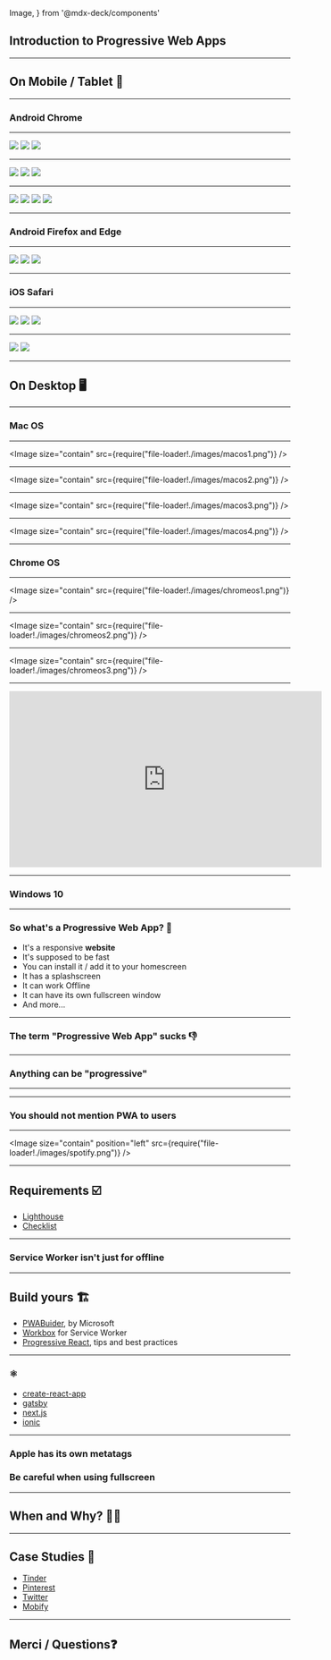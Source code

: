 
  Image,
} from '@mdx-deck/components'




<Head>
  <title>Introduction to PWA</title>
</Head>

## Introduction to Progressive Web Apps

---

## On Mobile / Tablet 📱

---

### Android Chrome

---

<Grid>
  <img src={require("file-loader!./images/android1.png")} />
  <img src={require("file-loader!./images/android2.png")} />
  <img src={require("file-loader!./images/android3.png")} />
</Grid>

---

<Grid>
  <img src={require("file-loader!./images/android4.png")} />
  <img src={require("file-loader!./images/android5.png")} />
  <img src={require("file-loader!./images/android6.png")} />
</Grid>

---

<Grid>
  <img src={require("file-loader!./images/android9.png")} />
  <img src={require("file-loader!./images/android10.png")} />
  <img src={require("file-loader!./images/android12.png")} />
  <img src={require("file-loader!./images/android11.png")} />
</Grid>

---

### Android Firefox and Edge

---

<Grid>
  <img src={require("file-loader!./images/other1.png")} />
  <img src={require("file-loader!./images/other2.png")} />
  <img src={require("file-loader!./images/other3.png")} />
</Grid>

---

### iOS Safari

---

<Grid>
  <img src={require("file-loader!./images/ios1.jpg")} />
  <img src={require("file-loader!./images/ios2.jpg")} />
  <img src={require("file-loader!./images/ios3.jpg")} />
</Grid>

---

<Grid>
  <img src={require("file-loader!./images/ios4.jpg")} />
  <img src={require("file-loader!./images/ios5.jpg")} />
</Grid>

---

## On Desktop 🖥️

---

### Mac OS

---

<Image size="contain" src={require("file-loader!./images/macos1.png")} />

---

<Image size="contain" src={require("file-loader!./images/macos2.png")} />

---

<Image size="contain" src={require("file-loader!./images/macos3.png")} />

---

<Image size="contain" src={require("file-loader!./images/macos4.png")} />

---

### Chrome OS

---
<Image size="contain" src={require("file-loader!./images/chromeos1.png")} />

---

<Image size="contain" src={require("file-loader!./images/chromeos2.png")} />

---

<Image size="contain" src={require("file-loader!./images/chromeos3.png")} />

---

<iframe width="560" height="315" src="https://www.youtube.com/embed/IKSZYbfiz1Q?controls=0" frameborder="0" allow="accelerometer; autoplay; encrypted-media; gyroscope; picture-in-picture" allowfullscreen></iframe>

---

### Windows 10

---

<h3>So what's a Progressive Web App? 🤔</h3>
<ul>
  <Appear>
    <li>It's a responsive <strong>website</strong></li>
    <li>It's supposed to be fast</li>
    <li>You can install it / add it to your homescreen</li>
    <li>It has a splashscreen</li>
    <li>It can work Offline</li>
    <li>It can have its own fullscreen window</li>
    <li>And more...</li>
  </Appear>
</ul>

---

### The term "Progressive Web App" sucks 👎

---

### Anything can be "progressive"

---

<ProgressiveX />

---

### You should not mention PWA to users

---

<Image size="contain" position="left" src={require("file-loader!./images/spotify.png")} />

---

## Requirements ☑️

* [Lighthouse](https://developers.google.com/web/tools/lighthouse/)
* [Checklist](https://developers.google.com/web/progressive-web-apps/checklist)

---

### Service Worker isn't just for offline

---

## Build yours 🏗️

* [PWABuider](https://www.pwabuilder.com/), by Microsoft
* [Workbox](https://developers.google.com/web/tools/workbox/) for Service Worker
* [Progressive React](https://houssein.me/progressive-react), tips and best practices

---

### ⚛️

* [create-react-app](https://facebook.github.io/create-react-app/docs/making-a-progressive-web-app)
* [gatsby](https://www.gatsbyjs.org/docs/add-offline-support-with-a-service-worker/)
* [next.js](https://nextjs.org/features/progressive-web-apps)
* [ionic](https://ionicframework.com/pwa)

---

### Apple has its own metatags

### Be careful when using fullscreen

---

## When and Why? 🤷‍♂️

---

## Case Studies 🔗

* [Tinder](https://medium.com/@addyosmani/a-tinder-progressive-web-app-performance-case-study-78919d98ece0)
* [Pinterest](https://medium.com/dev-channel/a-pinterest-progressive-web-app-performance-case-study-3bd6ed2e6154)
* [Twitter](https://medium.com/@paularmstrong/twitter-lite-and-high-performance-react-progressive-web-apps-at-scale-d28a00e780a3)
* [Mobify](https://www.mobify.com/)

---

## Merci / Questions❓
